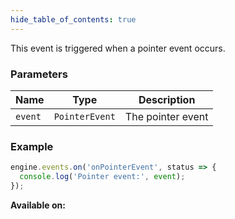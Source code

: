 ```yaml
---
hide_table_of_contents: true
---
```



This event is triggered when a pointer event occurs.

### Parameters

| Name    | Type           | Description       |
| ------- | -------------- | ----------------- |
| `event` | `PointerEvent` | The pointer event |

### Example

```js
engine.events.on('onPointerEvent', status => {
  console.log('Pointer event:', event);
});
```

**Available on:** <ClientTag />
